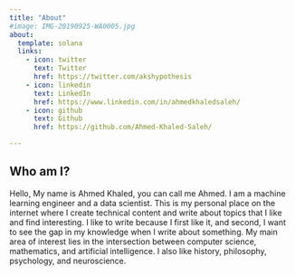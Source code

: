 ```yaml
---
title: "About"
#image: IMG-20190925-WA0005.jpg
about:
  template: solana
  links:
    - icon: twitter
      text: Twitter
      href: https://twitter.com/akshypothesis
    - icon: linkedin
      text: LinkedIn
      href: https://www.linkedin.com/in/ahmedkhaledsaleh/
    - icon: github
      text: Github
      href: https://github.com/Ahmed-Khaled-Saleh/

---
```


## Who am I?
Hello, My name is Ahmed Khaled, you can call me Ahmed. I am a machine learning engineer and a data scientist. This is my personal place on the internet where I create technical content and write about topics that I like and find interesting. I like to write because I first like it, and second, I want to see the gap in my knowledge when I write about something. My main area of interest lies in the intersection between computer science, mathematics, and artificial intelligence. I also like history, philosophy, psychology, and neuroscience.